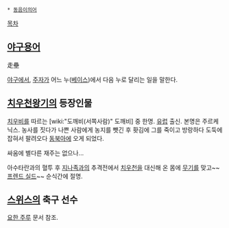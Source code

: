  * [[동음이의어]]

[[목차]]
== [[야구용어]] ==
走壘

[[야구]]에서, [[주자]]가 어느 누([[베이스]])에서 다음 누로 달리는 일을 말한다.

== [[치우천왕기]]의 등장인물 ==
[[치우비]]를 따르는 [wiki:"도깨비(서쪽사람)" 도깨비] 중 한명.
[[유럽]] 출신. 본명은 주르케닉스. 농사를 짓다가 나쁜 사람에게 농지를 뺏긴 후 홧김에 그를 죽이고 방랑하다 도둑에 잡혀서 팔려오다 [[동북아]]에 오게 되었다.

싸움에 별다른 재주는 없으나...

아수타란과의 혈투 후 [[지나족]]과의 추격전에서 [[치우천]]을 대신해 온 몸에 [[무기]]를 맞고~~[[프렌드 실드]]~~ 순식간에 절명.

== [[스위스]]의 축구 선수 ==
[[요한 주루]] 문서 참조.
